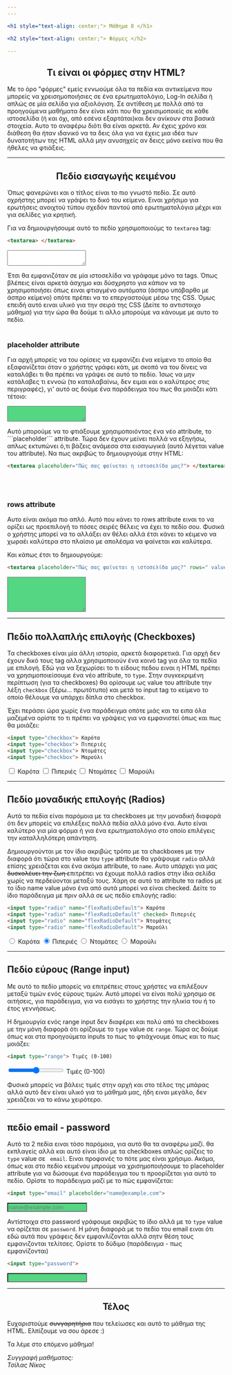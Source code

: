 ```yaml
---
---

<h1 style="text-align: center;"> Μάθημα 8 </h1>

<h2 style="text-align: center;"> Φόρμες </h2>

---
```


<h2 style="text-align: center;"> Τι είναι οι φόρμες στην HTML? </h2>

Με το όρο "φόρμες" εμείς εννωούμε όλα τα πεδία και αντικείμενα που μπορείς να χρεισημοποιήσιες σε 
ένα ερωτηματολόγιο, Log-In σελίδα ή απλώς σε μία σελίδα για αξιολόγιση. Σε αντίθεση με πολλά από 
τα προηγούμενα μαθήματα δεν είναι κάτι που θα χρεισιμοποιείς σε κάθε ιστοσελίδα (ή και όχι, από 
εσένα εξαρτάται)και δεν ανίκουν στα βασικά στοιχεία. Αυτο το αναφέρω διότι θα είναι αρκετά. Αν 
έχεις χρόνο και διάθεση θα ήταν ιδανικό να τα δεις όλα για να έχεις μια ιδέα των δυνατοτήτων της 
HTML αλλά μην ανυσηχείς αν δειςς μόνο εκείνα που θα ήθελες να φτιάξεις. 

---

<h2 style="text-align: center;"> Πεδίο εισαγωγής κειμένου </h2>

Όπως φανερώνει και ο τίτλος είναι το πιο γνωστό πεδίο. Σε αυτό οχρήστης μπορεί να γράψει το δικό του κείμενο. Ειναι χρήσιμο για
ερωτήσεις ανοιχτού τύπου σχεδόν παντού από ερωτηματολόγια μέχρι και για σελίδες για κρητική.

Για να δημιουργήσουμε αυτό το πεδίο χρησιμοποιούμς το ```textarea``` tag:

```html
<textarea> </textarea>
```

<textarea> </textarea>
Έτσι θα εμφανιζόταν σε μία ιστοσελίδα να γράφαμε μόνο τα tags. Όπως βλέπεις είναι αρκετά άσχημο και δύσχρηστο για κάπιον 
να το χρησιμοποιήσει όπως ειναι φτιαγμένο αυτόματα (άσπρο υπόβαρθο με άσπρο κείμενο) οπότε πρέπει να το επεργαστούμε μέσω της CSS. 
Όμως επειδή αυτό ειναι υλικό για την σειρά της CSS (Δείτε το αντιστοιχο μάθημα) για την ώρα θα δούμε τι αλλο μπορούμε να κάνουμε με αυτο το πεδίο.
<br></br>
<h3> placeholder attribute </h3>

Για αρχή μπορείς να του ορίσεις να εμφανίζει ένα κείμενο το οποίο θα εξαφανίζεται όταν ο χρήστης γράφει κάτι, με σκοπό να του 
δίνεις να καταλάβει τι θα πρέπει να γράψει σε αυτό το πεδίο. Ίσως να μην κατάλαβες τι εννοώ (το καταλαβαίνω, δεν ειμαι και ο 
καλύτερος στις περιγραφές), γι' αυτό ας δούμε ένα παράδειγμα του πως θα μοιάζει κάτι τέτοιο:

<textarea placeholder="Πώς σας φαίνεται η ιστοσελίδα μας?" style="background-color: #54d683; color: #4b2366"> </textarea>

<p> Αυτό μπορούμε να το φτιάξουμε χρησιμοποιόντας ένα νέο attribute, το ```placeholder``` attribute. Τώρα δεν έχουν μείνει 
πολλά να εξηγήσω, απλως εκτυπώνει ό,τι βάζεις ανάμεσα στα εισαγωγικά (αυτό λέγεται value του attribute).
Να πως ακριβώς το δημιουργούμε στην HTML: </p>


```html
<textarea placeholder="Πώς σας φαίνεται η ιστοσελίδα μας?"> </textarea>
```

<br></br>
<h3> rows attribute </h3>

<p> Αυτο είναι ακόμα πιο απλό. Αυτό που κάνει το rows attribute ειναι το να ορίζει ως προεπιλογή το πόσες σειρές θέλεις
να έχει το πεδίο σου. Φυσικά ο χρήστης μπορεί να το αλλάξει αν θέλει αλλά έτσι κάνει το κέιμενο να χωραέι καλύτερα 
στο πλαίσιο με απολέσμα να φαίνεται και καλύτερα. </p>

Και κάπως έτσι το δημιουργούμε:

```html
<textarea placeholder="Πώς σας φαίνεται η ιστοσελίδα μας?" rows=" value "> </textarea>
```

<textarea placeholder="Πώς σας φαίνεται η ιστοσελίδα μας?" rows="5" style="background-color: #54d683; color: #4b2366"   > </textarea>

---

<h2> Πεδίο πολλαπλής επιλογής (Checkboxes) </h2>

Τα checkboxes είναι μία άλλη ιστορία, αρκετά διαφορετικά. Για αρχή δεν έχουν δικό τους tag αλλα χρησιμοποιούν ένα κοινό tag για όλα
τα πεδία με επιλογή. Εδώ για να ξεχωρίσει το τι είδους πεδου ειναι η HTML πρέπει να χρησιμοποιείσουμε ένα νέο attribute, το ```type```. 
Στην συγκεκριμένη περίπτωση (για τα checkboxes) θα ορίσουμε ως value του attribute την λέξη `checkbox` (ξέρω... πρωτότυπο) και μετά 
το input tag το κείμενο το οποίο θέλουμε να υπάρχει δίπλα στο checkbox. 

Έχει περάσει ώρα χωρίς ένα παράδειγμα οπότε μιάς και τα ειπα όλα μαζεμένα ορίστε το τι πρέπει να γράψεις 
για να εμφανιστεί όπως και  πως θα μοιάζει:

```html
<input type="checkbox"> Καρότα
<input type="checkbox"> Πιπεριές
<input type="checkbox"> Ντομάτες
<input type="checkbox"> Μαρούλι
```

<input type="checkbox"> Καρότα </input>
<input type="checkbox"> Πιπεριές </input>
<input type="checkbox"> Ντομάτες </input>
<input type="checkbox"> Μαρούλι </input>

---

<h2> Πεδίο μοναδικής επιλογής (Radios) </h2>

Αυτά τα πεδία είναι παρόμοια με τα checkboxes με την μοναδική διαφορά ότι δεν μπορείς να επιλέξεις πολλά πεδία
αλλά μόνο ένα. Αυτο είναι καλύτερο για μία φόρμα ή για ένα ερωτηματολόγιο στο οποίο επιλέγεις την καταλληλότερη απάντηση.

Δημιουργούνται με τον ίδιο ακριβώς τρόπο με τα chackboxes με την διαφορά ότι τώρα στο value 
του ```type``` attribute θα γράψουμε ```radio``` αλλά επίσης χρειάζεται και ένα ακόμα attribute, το ```name```. Αυτο υπάρχει
για μας <s> δυσκολέυει την ζωη </s> επιτρέπει να έχουμε πολλά radios στην ίδια σελίδα χωρίς να περδεύονται μεταξύ τους.
Xάρη σε αυτό το attribute τα radios με το ίδιο name value μόνο ένα από αυτά μπορεί να είναι checked.
 Δείτε το ίδιο παράδειγμα με πριν αλλά σε ως πεδίο επιλογής radio:

```html
<input type="radio" name="flexRadioDefault"> Καρότα
<input type="radio" name="flexRadioDefault" checked> Πιπεριές
<input type="radio" name="flexRadioDefault"> Ντομάτες
<input type="radio" name="flexRadioDefault"> Μαρούλι
```

<input type="radio" name="flexRadioDefault"> Καρότα</input>
<input type="radio" name="flexRadioDefault" checked> Πιπεριές</input>
<input type="radio" name="flexRadioDefault"> Ντομάτες</input>
<input type="radio" name="flexRadioDefault"> Μαρούλι</input>

---

<h2> Πεδίο εύρους (Range input) </h2>

Με αυτό το πεδίο μπορείς να επιτρέπεις στους χρήστες να επιλέξουν μεταξύ τιμών ενός εύρους τιμών. Αυτό μπορεί να 
είναι πολύ χρησιμο σε αιτήσεις, για παράδειγμα, για να εισάγει το χρήστης την ηλικία του ή το έτος γεννήσεως. 

Η δημιουργία ενός range input δεν διαφέρει και πολύ από τα checkboxes με την μόνη διαφορά ότι ορίζουμε το ```type``` value σε ```range```.
Τώρα ας δούμε όπως και στα προηγούμετα inputs το πως το φτιάχνουμε όπως και το πως μοιάζει:

```html
<input type="range"> Τιμές (0-100) 
```
<input type="range"> Τιμές (0-100) </input>

Φυσικά μπορείς να βάλεις τιμές στην αρχή και στο τέλος της μπάρας αλλά αυτό δεν είναι υλικό για 
το μάθημά μας, ήδη ειναι μεγάλο, δεν χρειάζεαι να το κάνω χειρότερο.

---

<h2> πεδίο email - password </h2>

Αυτό τα 2 πεδία ειναι τόσο παρόμοια, για αυτό θα τα αναφέρω μαζί. θα εκπλαγείς αλλά και αυτό είναι ίδιο με τα checkboxes απλώς ορίζεις
το ```type``` value σε ``` email```. Ειναι προφανές το πότε μας είναι χρήσιμο. Ακόμα, όπως και στο πεδίο κειμένου μπρούμε να χρισημοποιήσουμε
το placeholder attribute για να δώσουμε ένα παράδειγμα του τι προορίζεται για αυτό το πεδίο.
Ορίστε το παράδειγμα μαζί με το πώς εμφανίζεται:

```html
<input type="email" placeholder="name@example.com">
```

<input type="email" placeholder="name@example.com" style="background-color: #54d683; color: #4b2366"></input>


Αντίστοιχα στο password γράφουμε ακριβώς το ίδιο αλλά με το ```type``` value να ορίζεται σε ```password```. Η μόνη διαφορά με το πεδίο 
του email ειναι ότι εδώ αυτά που γράφεις δεν εμφανλίζονται αλλά σητν θέση τους εμφανιζονται τελίτσες. Ορίστε το δύδιμο (παράδειγμα - πως εμφανίζονται)

```html
<input type="password">
```

<input type="password" style="background-color: #54d683; color: #4b2366"></input>

---

<h2 style="text-align: center;"> Τέλος </h2>

Ευχαριστούμε <s> συνγαρητήρια</s> που τελείωσες και αυτό το μάθημα της HTML.
Ελπίζουμε να σου άρεσε :)

Τα λέμε στο επόμενο μάθημα!

<i>Συγγραφή μαθήματος:<br/>Τσίλας Νίκος</i>